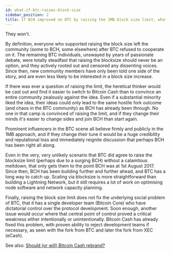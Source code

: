 ```yaml
---
id: what-if-btc-raises-block-size
sidebar_position: 2
title: If BCH improved on BTC by raising the 1MB block size limit, what if BTC does the same?
---
```


They won't.

By definition, everyone who supported raising the block size left the community (some to BCH, some elsewhere) after BTC refused to cooperate on it. The remaining BTC individuals, unswayed by years of passionate debate, were totally steadfast that raising the blocksize should never be an option, and they actively rooted out and censored any dissenting voices. Since then, new community members have only been told one side of the story, and are even less likely to be interested in a block size increase.

If there was ever a question of raising the limit, the heretical thinker would be cast out and find it easier to switch to Bitcoin Cash than to convince an entire community zealously against the idea. Even if a substantial minority liked the idea, their ideas could only lead to the same hostile fork outcome (and chaos in the BTC community) as BCH has already been through. No one in that camp is convinced of raising the limit, and if they change their minds it's easier to change sides and join BCH than start again.

Prominent influencers in the BTC scene all believe firmly and publicly in the 1MB approach, and if they change their tune it would be a huge credibility and reputational loss and immediately reignite discussion that perhaps BCH has been right all along.

Even in the very, very unlikely scenario that BTC did agree to raise the blocksize limit (perhaps due to a surging BCH) without a calamitous meltdown, that only gets them to the point BCH was at 1st August 2017. Since then, BCH has been building further and further ahead, and BTC has a long way to catch up. Scaling via blocksize is more straightforward than building a Lightning Network, but it still requires a lot of work on optimising node software and network capacity planning.

Finally, raising the block size limit does not fix the underlying social problem of BTC, that it has a single developer team (Bitcoin Core) who have dictatorial control over the protocol development. Soon enough, another issue would occur where that central point of control proved a critical weakness either intentionally or unintentionally. Bitcoin Cash has already fixed this problem, with proven ability to reject development teams if necessary, as seen with the fork from BTC and later the fork from XEC (eCash).

See also: [Should (or will) Bitcoin Cash rebrand?](/faqs/BCH/will-bitcoin-cash-rebrand)
